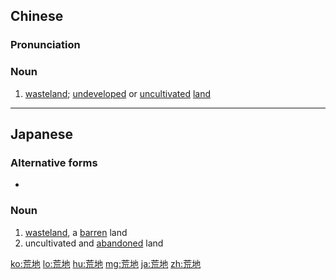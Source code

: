 ==Chinese==
{{zh-forms}}

===Pronunciation===
{{zh-pron
|m=huāngdì
|c=fong1 dei6
|h=pfs=fông-thi
|mn=hn̂g-tē/hn̂g-tōe/hng-tē/hng-tōe/hong-tē/hong-tōe
|cat=n
}}

===Noun===
{{zh-noun}}

# {{lb|zh|Advanced Mandarin}} [[wasteland]]; [[undeveloped]] or [[uncultivated]] [[land]]

----

==Japanese==
{{ja-kanjitab|あれ|ち|yomi=k}}

===Alternative forms===
* {{l/ja|荒れ地}}

===Noun===
{{ja-noun|あれち}}

# [[wasteland]], a [[barren]] land
# uncultivated and [[abandoned]] land

[[ko:荒地]]
[[lo:荒地]]
[[hu:荒地]]
[[mg:荒地]]
[[ja:荒地]]
[[zh:荒地]]